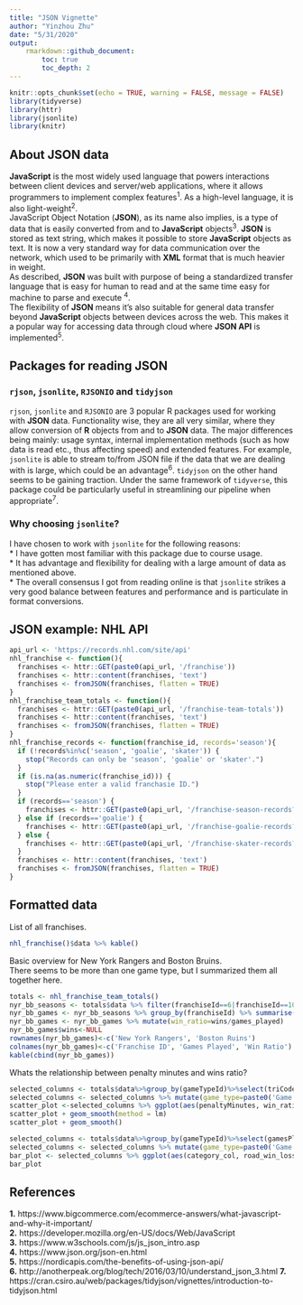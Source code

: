 ```yaml
---
title: "JSON Vignette"
author: "Yinzhou Zhu"
date: "5/31/2020"
output: 
    rmarkdown::github_document:
        toc: true
        toc_depth: 2
---
```


```r
knitr::opts_chunk$set(echo = TRUE, warning = FALSE, message = FALSE)
library(tidyverse)
library(httr)
library(jsonlite)
library(knitr)
```

## About JSON data
**JavaScript** is the most widely used language that powers interactions between client devices and server/web applications, where it allows programmers to implement complex features<sup>1</sup>. As a high-level language, it is also light-weight<sup>2</sup>.  
JavaScript Object Notation (**JSON**), as its name also implies, is a type of data that is easily converted from and to **JavaScript** objects<sup>3</sup>. **JSON** is stored as text string, which makes it possible to store **JavaScript** objects as text. It is now a very standard way for data communication over the network, which used to be primarily with **XML** format that is much heavier in weight.  
As described, **JSON** was built with purpose of being a standardized transfer language that is easy for human to read and at the same time easy for machine to parse and execute <sup>4</sup>.  
The flexibility of **JSON** means it's also suitable for general data transfer beyond **JavaScript** objects between devices across the web. This makes it a popular way for accessing data through cloud where **JSON API** is implemented<sup>5</sup>.  

## Packages for reading JSON  
### `rjson`, `jsonlite`, `RJSONIO` and `tidyjson`  
`rjson`, `jsonlite` and `RJSONIO` are 3 popular R packages used for working with **JSON** data. Functionality wise, they are all very similar, where they allow conversion of **R** objects from and to **JSON** data. The major differences being mainly: usage syntax, internal implementation methods (such as how data is read etc., thus affecting speed) and extended features. For example, `jsonlite` is able to stream to/from JSON file if the data that we are dealing with is large, which could be an advantage<sup>6</sup>. `tidyjson` on the other hand seems to be gaining traction. Under the same framework of `tidyverse`, this package could be particularly useful in streamlining our pipeline when appropriate<sup>7</sup>.  

### Why choosing `jsonlite`?  
I have chosen to work with `jsonlite` for the following reasons:  
* I have gotten most familiar with this package due to course usage.  
* It has advantage and flexibility for dealing with a large amount of data as mentioned above.  
* The overall consensus I got from reading online is that `jsonlite` strikes a very good balance between features and performance and is particulate in format conversions.  
  
## JSON example: NHL API
```r
api_url <- 'https://records.nhl.com/site/api'
nhl_franchise <- function(){
  franchises <- httr::GET(paste0(api_url, '/franchise'))
  franchises <- httr::content(franchises, 'text')
  franchises <- fromJSON(franchises, flatten = TRUE)
}
nhl_franchise_team_totals <- function(){
  franchises <- httr::GET(paste0(api_url, '/franchise-team-totals'))
  franchises <- httr::content(franchises, 'text')
  franchises <- fromJSON(franchises, flatten = TRUE)
}
nhl_franchise_records <- function(franchise_id, records='season'){
  if (!records%in%c('season', 'goalie', 'skater')) {
    stop("Records can only be 'season', 'goalie' or 'skater'.")
  }
  if (is.na(as.numeric(franchise_id))) {
    stop("Please enter a valid franchasie ID.")
  }
  if (records=='season') {  
    franchises <- httr::GET(paste0(api_url, '/franchise-season-records?cayenneExp=franchiseId=',franchise_id))
  } else if (records=='goalie') {
    franchises <- httr::GET(paste0(api_url, '/franchise-goalie-records?cayenneExp=franchiseId=',franchise_id))
  } else {
    franchises <- httr::GET(paste0(api_url, '/franchise-skater-records?cayenneExp=franchiseId=',franchise_id))
  }
  franchises <- httr::content(franchises, 'text')
  franchises <- fromJSON(franchises, flatten = TRUE)
}
```

## Formatted data
List of all franchises.
```r
nhl_franchise()$data %>% kable()
```

Basic overview for New York Rangers and Boston Bruins.  
There seems to be more than one game type, but I summarized them all together here.  
```r
totals <- nhl_franchise_team_totals()
nyr_bb_seasons <- totals$data %>% filter(franchiseId==6|franchiseId==10) %>% select(franchiseId, gamesPlayed, wins)
nyr_bb_games <- nyr_bb_seasons %>% group_by(franchiseId) %>% summarise(games_played=sum(gamesPlayed), wins=sum(wins))
nyr_bb_games <- nyr_bb_games %>% mutate(win_ratio=wins/games_played)
nyr_bb_games$wins<-NULL
rownames(nyr_bb_games)<-c('New York Rangers', 'Boston Ruins')
colnames(nyr_bb_games)<-c('Franchise ID', 'Games Played', 'Win Ratio')
kable(cbind(nyr_bb_games))
```

Whats the relationship between penalty minutes and wins ratio?  

```r
selected_columns <- totals$data%>%group_by(gameTypeId)%>%select(triCode, gamesPlayed, gameTypeId, penaltyMinutes, wins) %>% mutate(win_ratio=wins/gamesPlayed, .keep = 'unused')
selected_columns <- selected_columns %>% mutate(game_type=paste0('Game Type ID: ', gameTypeId), .keep = 'unused')
scatter_plot <-selected_columns %>% ggplot(aes(penaltyMinutes, win_ratio)) + geom_point(aes(color=penaltyMinutes)) + facet_wrap(vars(game_type), scales = "free") + xlab('Accumulated Penalty Time (Minutes)') + ylab('Accumulated Win Ratio') + geom_text(aes(label = triCode), color="red", data = subset(selected_columns, win_ratio>0.5), size = 2, nudge_y = 0.02)
scatter_plot + geom_smooth(method = lm)
scatter_plot + geom_smooth()
```


```r
selected_columns <- totals$data%>%group_by(gameTypeId)%>%select(gamesPlayed, gameTypeId, triCode, roadLosses, roadWins, gameTypeId, wins) %>% mutate(win_ratio=wins/gamesPlayed, .keep = 'unused') %>% mutate(category_col= if_else(win_ratio<0.3,'T4', if_else(win_ratio>=0.3&win_ratio<0.4, 'T3', if_else(win_ratio>=0.4&win_ratio<0.5, 'T2', if_else(win_ratio>0.5, 'T1', 'NA')))))
selected_columns <- selected_columns %>% mutate(game_type=paste0('Game Type ID: ', gameTypeId), .keep = 'unused') %>% mutate(road_win_loss_ratio=roadWins/roadLosses, .keep = 'unused')
bar_plot <- selected_columns %>% ggplot(aes(category_col, road_win_loss_ratio)) + geom_boxplot() + geom_jitter(aes(color=category_col)) + facet_wrap(vars(game_type), scales = 'free')
bar_plot
```

## References  
**1.** https://www.bigcommerce.com/ecommerce-answers/what-javascript-and-why-it-important/  
**2.** https://developer.mozilla.org/en-US/docs/Web/JavaScript  
**3.** https://www.w3schools.com/js/js_json_intro.asp  
**4.** https://www.json.org/json-en.html  
**5.** https://nordicapis.com/the-benefits-of-using-json-api/  
**6.** http://anotherpeak.org/blog/tech/2016/03/10/understand_json_3.html
**7.** https://cran.csiro.au/web/packages/tidyjson/vignettes/introduction-to-tidyjson.html

